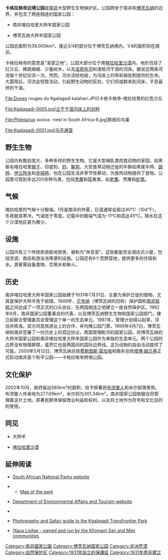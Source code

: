 {{Infobox protected area
| name = 卡格拉格帝跨境公园
| alt_name = 喀拉哈里大羚羊国家公园<br />大羚羊国家公园
| iucn_category = II
| photo = Twee Rivieren camp.JPG
| photo_caption = 特维·李维伦营地（Twee Rivieren camp）
| photo_width =
| map = Kgalagadi Transfrontier Park map.gif
| map_caption =
| map_width =
| location = [[博茨瓦纳|博茨瓦纳]], 卡格拉格帝 / [[南非|南非]], 北开普
| nearest_city = [[乌平通|乌平通]]
| lat_d = 25
| lat_m = 46
| lat_s =
| lat_NS = S
| long_d = 20
| long_m = 23
| long_s =
| long_EW = E
| coords_ref =
| region =
| area = {{convert|38000|km2|sqmi|abbr=on}}
| established = 1931年7月31日 <small>(喀拉哈里大羚羊国家公园)</small><br /> 2000年5月12日 <small>(卡格拉格帝跨境公园)</small>
| visitation_num =
| visitation_year =
| governing_body = 野生生物和国家公园部（博茨瓦纳）/ 南非国家公园
| world_heritage_site =
| url = http://www.sanparks.org/parks/kgalagadi/
}}

'''卡格拉格帝边境公园'''是[[南非|南非]]大型野生生物保护区。公园跨坐于南非和[[博茨瓦纳|博茨瓦纳]]的边界，并包含了两座相连的国家公园：

*南非喀拉哈里大羚羊国家公园

*博茨瓦纳大羚羊国家公园

公园总面积为38,000km²。接近3/4的部分位于博茨瓦纳境内，1/4的面积则在南非。

卡格拉格帝的意思是“渴望之地”。公园大部分位于南[[喀拉哈里沙漠|喀拉哈里沙漠]]内。地形包括了红沙丘、稀疏植被、少量树木，以及[[诺索布河|诺索布河]]和澳柏河干涸的河床。据说这两条河流每个世纪仅流一次。然而，河水流经地层，为河床上的草和骆驼刺提供的生命。大雷雨后，河流会短暂流动，引起野生动物的狂欢，它们将成群来到河床，平息最终的干渴。

 

<gallery>

File:Dunes rouges du Kgalagadi kalahari.JPG|卡格卡格帝-喀拉哈里的红色沙丘

File:Kgalagadi-0005.jpg|立于干涸河床上的[[剑羚|剑羚]]

File:Philetairus socius -nest in South Africa-8.jpg|群居的鸟巢

File:Kgalagadi-0001.jpg|乌平通营

</gallery>

==野生生物==

公园内有数目庞大、多种多样的野生生物。它是大型哺乳类肉食动物的家园，如黑鬃毛喀拉哈里[[狮子|狮子]]、印度豹、[[豹|豹]]、[[鬣狗|鬣狗]]。大型食草动物迁徙的牛群如黑尾牛羚、[[跳羚|跳羚]]、[[伊兰羚羊|伊兰羚羊]]和[[赤狷羚|赤狷羚]]，也在公园生活并季节性移动，为食肉动物提供了食物。公园里可观到多达200余种鸟类，包括[[秃鹰|秃鹰]]和猛禽类，如[[老鹰|老鹰]]、秃鹰和[[蛇鹫|蛇鹫]]。

 

==气候==

喀拉哈里的气候十分极端。1月是南非的仲夏，日温通常会超过40℃（104℉）。冬夜极其寒冷，气温低于零度。记载中的极端气温为-11℃和高达45℃。降水在这个沙漠地区甚为稀少。

 

==设施==

公园内有三个传统旅游胜地旅舍，被称为“休息营”。这些都是完全酒店式小屋，包括空调、商店和游泳池等便利设施。公园还有6个荒野营地，提供更多的住宿和水。游客需自备食物、饮用水和柴火。

 

==历史==

南非喀拉哈里大羚羊国家公园始建于1931年7月31日，主要为保护迁徙的猎物，尤其是保护大羚羊免于偷猎。1948年，[[贝专纳|贝专纳]]（博茨瓦纳的旧称）保护国和[[南非联邦|南非联邦]]之间达成了一项正式的口头协议，在两国相连之地建立一座自然保护区。1992年6月，南非国家公园董事会的代表，以及博茨瓦纳野生生物和国家公园部门，建立起联合管理委员会管理这个单一的生态单元。1997年，管理计划得以起草、评估并核准。双方同意旅游业上的合作，并均摊公园门票。1999年4月7日，博茨瓦纳和南非签署了一份历史上的双边协议，两国管理毗邻的国家公园，将博茨瓦纳的大羚羊国家公园和南非喀拉哈里大羚羊国家公园作为单独的生态单元。两个公园的边界没有物理屏障，虽然它也是两国间的国际边界线。这为动物的自由活动提供了可能。2000年5月12日，博茨瓦纳总统[[费斯图斯·莫加埃|费斯图斯·莫加埃]]和南非总统[[塔博·姆贝基|塔博·姆贝基]]正式启动南非首个和平公园——卡格拉格帝跨境公园。

 

==文化保护==

2002年10月，政府留出580km²的面积，给予原著民[[布须曼人|布须曼人]]和米尔部落使用。布须曼人传承地为277.69km²，米尔则为301.34km²。南非国家公园依据合同管理着这片土地。原著民群体保留商业利益和权利，以及将土地作为符号和文化目的的使用。

 

==同见==

*大羚羊

*[[喀拉哈里沙漠|喀拉哈里沙漠]]

 

==延伸阅读==

{{commons category|Kgalagadi Transfrontier Park}}

*[http://www.sanparks.org/parks/kgalagadi/ South African National Parks website]{{Wayback|url=http://www.sanparks.org/parks/kgalagadi/ |date=20140209062125 }}

**[http://www.sanparks.org/parks/kgalagadi/images/maps/full_parkmap08.jpg Map of the park]{{Wayback|url=http://www.sanparks.org/parks/kgalagadi/images/maps/full_parkmap08.jpg |date=20150924094214 }}

*[https://web.archive.org/web/20060106054146/http://www.environment.gov.za/ProjProg/TFCAs/kgalagadi.htm Department of Environmental Affairs and Tourism website]

*{{Wikivoyage-inline}}

*[http://www.kruger-2-kalahari.com/Kalahari.html Photography and Safari guide to the Kgalagadi Transfrontier Park]{{Wayback|url=http://www.kruger-2-kalahari.com/Kalahari.html |date=20140209051300 }}

*[http://www.xauslodge.co.za/ !Xaus Lodge - owned and run by the Khomani San and Mier communities]{{Wayback|url=http://www.xauslodge.co.za/ |date=20140209172212 }}

 

{{South African National Parks}}


[[Category:南非國家公園|Category:南非國家公園]]
[[Category:博茨瓦纳国家公园|Category:博茨瓦纳国家公园]]
[[Category:非洲荒漠|Category:非洲荒漠]]
[[Category:自然保护区|Category:自然保护区]]
[[Category:1931年設立的保護區|Category:1931年設立的保護區]]
[[Category:1931年南非建立|Category:1931年南非建立]]